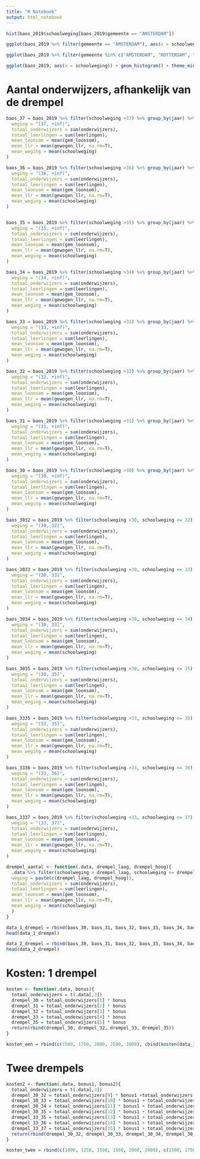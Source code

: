```yaml
---
title: "R Notebook"
output: html_notebook
---
```



```r
hist(baos_2019$schoolweging[baos_2019$gemeente == "AMSTERDAM"])

ggplot(baos_2019 %>% filter(gemeente == "AMSTERDAM"), aes(x = schoolweging)) + geom_histogram() + theme_minimal() + labs(x = "Schoolweging", y = "Aantal scholen")

ggplot(baos_2019 %>% filter(gemeente %in% c("AMSTERDAM", "ROTTERDAM", "UTRECHT", "S-GRAVENHAGE", "ALMERE")), aes(x = schoolweging)) + geom_histogram() + theme_minimal() + labs(x = "Schoolweging", y = "Aantal scholen")

ggplot(baos_2019, aes(x = schoolweging)) + geom_histogram() + theme_minimal() + labs(x = "Schoolweging", y = "Aantal scholen") + stat_bin(bins=30)

```

# Aantal onderwijzers, afhankelijk van de drempel 
```r
baos_37 = baos_2019 %>% filter(schoolweging >37) %>% group_by(jaar) %>%summarise(
  weging = "(37, +inf)",
  totaal_onderwijzers = sum(onderwijzers),
  totaal_leerlingen = sum(leerlingen),
  mean_loonsom = mean(gem_loonsom),
  mean_llr = mean(gewogen_llr, na.rm=T), 
  mean_weging = mean(schoolweging)
)

baos_36 = baos_2019 %>% filter(schoolweging >36) %>% group_by(jaar) %>%summarise(
  weging = "(36, +inf)",
  totaal_onderwijzers = sum(onderwijzers),
  totaal_leerlingen = sum(leerlingen),
  mean_loonsom = mean(gem_loonsom),
  mean_llr = mean(gewogen_llr, na.rm=T), 
  mean_weging = mean(schoolweging)
)


baos_35 = baos_2019 %>% filter(schoolweging >35) %>% group_by(jaar) %>%summarise(
  weging = "(35, +inf)",
  totaal_onderwijzers = sum(onderwijzers),
  totaal_leerlingen = sum(leerlingen),
  mean_loonsom = mean(gem_loonsom),
  mean_llr = mean(gewogen_llr, na.rm=T), 
  mean_weging = mean(schoolweging)
)

baos_34 = baos_2019 %>% filter(schoolweging >34) %>% group_by(jaar) %>%summarise(
  weging = "(34, +inf)",
  totaal_onderwijzers = sum(onderwijzers),
  totaal_leerlingen = sum(leerlingen),
  mean_loonsom = mean(gem_loonsom),
  mean_llr = mean(gewogen_llr, na.rm=T), 
  mean_weging = mean(schoolweging)
)

baos_33 = baos_2019 %>% filter(schoolweging >33) %>% group_by(jaar) %>%summarise(
  weging = "(33, +inf)",
  totaal_onderwijzers = sum(onderwijzers),
  totaal_leerlingen = sum(leerlingen),
  mean_loonsom = mean(gem_loonsom),
  mean_llr = mean(gewogen_llr, na.rm=T), 
  mean_weging = mean(schoolweging)
)

baos_32 = baos_2019 %>% filter(schoolweging >32) %>% group_by(jaar) %>%summarise(
  weging = "(32, +inf)",
  totaal_onderwijzers = sum(onderwijzers),
  totaal_leerlingen = sum(leerlingen),
  mean_loonsom = mean(gem_loonsom),
  mean_llr = mean(gewogen_llr, na.rm=T), 
  mean_weging = mean(schoolweging)
)

baos_31 = baos_2019 %>% filter(schoolweging >31) %>% group_by(jaar) %>%summarise(
  weging = "(31, +inf)",
  totaal_onderwijzers = sum(onderwijzers),
  totaal_leerlingen = sum(leerlingen),
  mean_loonsom = mean(gem_loonsom),
  mean_llr = mean(gewogen_llr, na.rm=T), 
  mean_weging = mean(schoolweging)
)

baos_30 = baos_2019 %>% filter(schoolweging >30) %>% group_by(jaar) %>%summarise(
  weging = "(30, +inf)",
  totaal_onderwijzers = sum(onderwijzers),
  totaal_leerlingen = sum(leerlingen),
  mean_loonsom = mean(gem_loonsom),
  mean_llr = mean(gewogen_llr, na.rm=T), 
  mean_weging = mean(schoolweging)
)

baos_3032 = baos_2019 %>% filter(schoolweging >30, schoolweging <= 32) %>% group_by(jaar) %>%summarise(
  weging = "(30, 32]",
  totaal_onderwijzers = sum(onderwijzers),
  totaal_leerlingen = sum(leerlingen),
  mean_loonsom = mean(gem_loonsom),
  mean_llr = mean(gewogen_llr, na.rm=T), 
  mean_weging = mean(schoolweging)
)

baos_3033 = baos_2019 %>% filter(schoolweging >30, schoolweging <= 33) %>% group_by(jaar) %>%summarise(
  weging = "(30, 33]",
  totaal_onderwijzers = sum(onderwijzers),
  totaal_leerlingen = sum(leerlingen),
  mean_loonsom = mean(gem_loonsom),
  mean_llr = mean(gewogen_llr, na.rm=T), 
  mean_weging = mean(schoolweging)
)

baos_3034 = baos_2019 %>% filter(schoolweging >30, schoolweging <= 34) %>% group_by(jaar) %>%summarise(
  weging = "(30, 33]",
  totaal_onderwijzers = sum(onderwijzers),
  totaal_leerlingen = sum(leerlingen),
  mean_loonsom = mean(gem_loonsom),
  mean_llr = mean(gewogen_llr, na.rm=T), 
  mean_weging = mean(schoolweging)
)

baos_3035 = baos_2019 %>% filter(schoolweging >30, schoolweging <= 35) %>% group_by(jaar) %>%summarise(
  weging = "(30, 35]",
  totaal_onderwijzers = sum(onderwijzers),
  totaal_leerlingen = sum(leerlingen),
  mean_loonsom = mean(gem_loonsom),
  mean_llr = mean(gewogen_llr, na.rm=T), 
  mean_weging = mean(schoolweging)
)

baos_3335 = baos_2019 %>% filter(schoolweging >33, schoolweging <= 35) %>% group_by(jaar) %>%summarise(
  weging = "(33, 35]",
  totaal_onderwijzers = sum(onderwijzers),
  totaal_leerlingen = sum(leerlingen),
  mean_loonsom = mean(gem_loonsom),
  mean_llr = mean(gewogen_llr, na.rm=T), 
  mean_weging = mean(schoolweging)
)

baos_3336 = baos_2019 %>% filter(schoolweging >33, schoolweging <= 36) %>% group_by(jaar) %>%summarise(
  weging = "(33, 36]",
  totaal_onderwijzers = sum(onderwijzers),
  totaal_leerlingen = sum(leerlingen),
  mean_loonsom = mean(gem_loonsom),
  mean_llr = mean(gewogen_llr, na.rm=T), 
  mean_weging = mean(schoolweging)
)

baos_3337 = baos_2019 %>% filter(schoolweging >33, schoolweging <= 37) %>% group_by(jaar) %>%summarise(
  weging = "(33, 37]",
  totaal_onderwijzers = sum(onderwijzers),
  totaal_leerlingen = sum(leerlingen),
  mean_loonsom = mean(gem_loonsom),
  mean_llr = mean(gewogen_llr, na.rm=T), 
  mean_weging = mean(schoolweging)
)

drempel_aantal <- function(.data, drempel_laag, drempel_hoog){
  .data %>% filter(schoolweging > drempel_laag, schoolweging <= drempel_hoog) %>% group_by(jaar) %>% summarise(
  weging = paste(c(drempel_laag, drempel_hoog)),
  totaal_onderwijzers = sum(onderwijzers),
  totaal_leerlingen = sum(leerlingen),
  mean_loonsom = mean(gem_loonsom),
  mean_llr = mean(gewogen_llr, na.rm=T), 
  mean_weging = mean(schoolweging)
  )
}

data_1_drempel = rbind(baos_30, baos_31, baos_32, baos_33, baos_34, baos_35, baos_36, baos_37)
head(data_1_drempel)

data_2_drempel = rbind(baos_30, baos_31, baos_32, baos_33, baos_34, baos_35, baos_36, baos_37, baos_3032, baos_3033, baos_3034, baos_3035, baos_3335, baos_3336, baos_3337)
head(data_2_drempel)

```

# Kosten: 1 drempel 
```r
kosten <- function(.data, bonus){
  totaal_onderwijzers = t(.data[,3])
  drempel_30 = totaal_onderwijzers[1] * bonus
  drempel_31 = totaal_onderwijzers[2] * bonus
  drempel_32 = totaal_onderwijzers[3] * bonus
  drempel_33 = totaal_onderwijzers[4] * bonus
  drempel_35 = totaal_onderwijzers[5] * bonus
  return(rbind(drempel_30, drempel_32, drempel_33, drempel_35))
}

kosten_een = rbind(c(1500, 1750, 2000, 2500, 3000), cbind(kosten(data_1_drempel, 1500), kosten(data_1_drempel, 1750), kosten(data_1_drempel, 2000), kosten(data_1_drempel, 2500), kosten(data_1_drempel, 3000)))

```

# Twee drempels 
```r
kosten2 <- function(.data, bonus1, bonus2){
  totaal_onderwijzers = t(.data[,3])
  drempel_30_32 = totaal_onderwijzers[9] * bonus1 +totaal_onderwijzers[3] * bonus2
  drempel_30_33 = totaal_onderwijzers[10] * bonus1 + totaal_onderwijzers[4] * bonus2
  drempel_30_34 = totaal_onderwijzers[11] * bonus1 + totaal_onderwijzers[5] * bonus2
  drempel_30_35 = totaal_onderwijzers[12] * bonus1 + totaal_onderwijzers[6] * bonus2
  drempel_33_35 = totaal_onderwijzers[13] * bonus1 + totaal_onderwijzers[6] * bonus2
  drempel_33_36 = totaal_onderwijzers[14] * bonus1 + totaal_onderwijzers[7] * bonus2
  drempel_33_37 = totaal_onderwijzers[15] * bonus1 + totaal_onderwijzers[8] * bonus2
  return(rbind(drempel_30_32, drempel_30_33, drempel_30_34, drempel_30_35, drempel_33_35, drempel_33_36, drempel_33_37))
}

kosten_twee = rbind(c(1000, 1250, 1500, 1500, 2000, 2000), c(1500, 1750, 2000, 2500 ,2500, 3000), cbind(kosten2(data_2_drempel, 1000, 1500), kosten2(data_2_drempel, 1250, 1750), kosten2(data_2_drempel, 1500, 2000), kosten2(data_2_drempel, 1500, 2500), kosten2(data_2_drempel, 2000, 2500), kosten2(data_2_drempel, 2000, 3000)))
```


